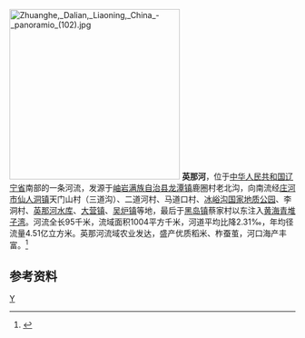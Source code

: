 [[File:Zhuanghe,_Dalian,_Liaoning,_China_-_panoramio_(102).jpg|300px]]
'''英那河'''，位于[[中华人民共和国|中华人民共和国]][[辽宁省|辽宁省]]南部的一条河流，发源于[[岫岩满族自治县|岫岩满族自治县]][[龙潭镇_(岫岩县)|龙潭镇]]鹿圈村老北沟，向南流经[[庄河市|庄河市]][[仙人洞镇|仙人洞镇]]天门山村（三道沟）、二道河村、马道口村、[[冰峪沟国家地质公园|冰峪沟国家地质公园]]、李洞村、[[英那河水库|英那河水库]]、[[大营镇_(庄河市)|大营镇]]、[[吴炉镇|吴炉镇]]等地，最后于[[黑岛镇|黑岛镇]]蔡家村以东注入[[黄海|黄海]][[青堆子湾|青堆子湾]]。河流全长95千米，流域面积1004平方千米，河道平均比降2.31‰，年均径流量4.51亿立方米。英那河流域农业发达，盛产优质稻米、柞蚕茧，河口海产丰富。<ref name="中国河湖大典">{{cite book zh |author=《[[中国河湖大典|中国河湖大典]]》编纂委员会 |title=《中国河湖大典·黑龙江、辽河卷》 |format=M |edition=1 |location=北京 |publisher=中国水利水电出版社 |date=2014年4月 |pages=336页 |id= ISBN 978-7-5170-1950-3}}</ref>
==参考资料==
{{reflist}}

{{China-river-stub}}
[[Category:辽宁河流|Y]]